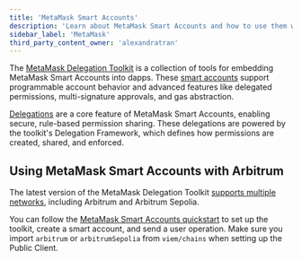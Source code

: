 ```yaml
---
title: 'MetaMask Smart Accounts'
description: 'Learn about MetaMask Smart Accounts and how to use them with Arbitrum'
sidebar_label: 'MetaMask'
third_party_content_owner: 'alexandratran'
---
```


The [MetaMask Delegation Toolkit](https://docs.metamask.io/delegation-toolkit/) is a collection of tools for embedding MetaMask Smart Accounts into dapps. These
[smart accounts](https://docs.metamask.io/delegation-toolkit/concepts/smart-accounts/) support programmable account behavior and advanced features like
delegated permissions, multi-signature approvals, and gas abstraction.

[Delegations](https://docs.metamask.io/delegation-toolkit/concepts/delegation/) are a core feature of MetaMask Smart Accounts, enabling secure, rule-based
permission sharing. These delegations are powered by the toolkit's Delegation Framework, which defines how permissions are created, shared, and enforced.

## Using MetaMask Smart Accounts with Arbitrum

The latest version of the MetaMask Delegation Toolkit [supports multiple networks](https://docs.metamask.io/delegation-toolkit/get-started/supported-networks/),
including Arbitrum and Arbitrum Sepolia.

You can follow the [MetaMask Smart Accounts quickstart](https://docs.metamask.io/delegation-toolkit/development/get-started/quickstart/) to set up the toolkit,
create a smart account, and send a user operation. Make sure you import `arbitrum` or `arbitrumSepolia` from `viem/chains` when setting up the Public Client.
